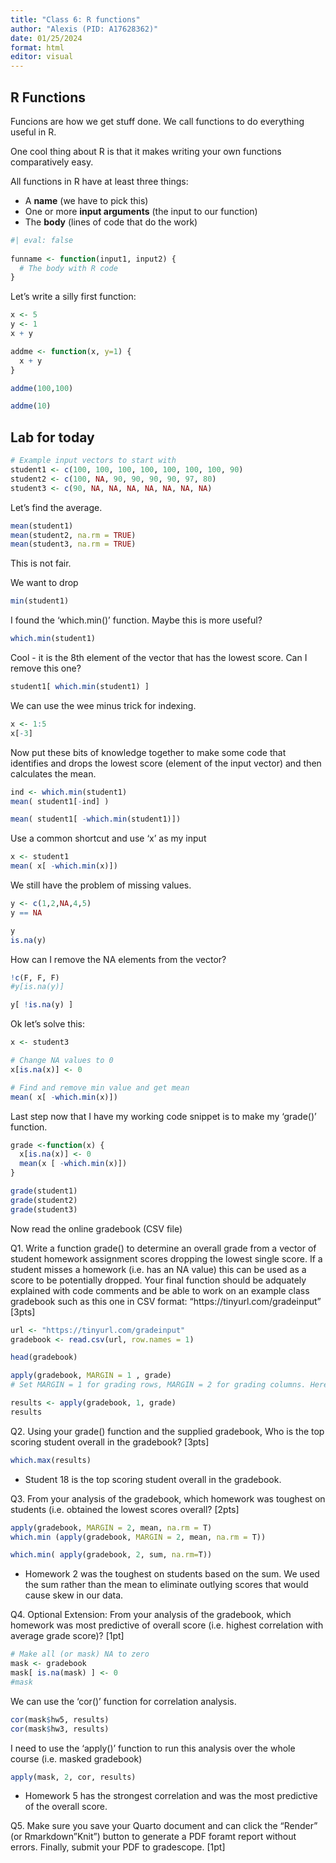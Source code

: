 ---
title: "Class 6: R functions"
author: "Alexis (PID: A17628362)"
date: 01/25/2024
format: html
editor: visual
---

## R Functions

Funcions are how we get stuff done. We call functions to do everything useful in R.

One cool thing about R is that it makes writing your own functions comparatively easy.

All functions in R have at least three things:

- A **name** (we have to pick this)
- One or more **input arguments** (the input to our function)
- The **body** (lines of code that do the work)

```{r}
#| eval: false
 
funname <- function(input1, input2) {
  # The body with R code 
}
```

Let's write a silly first function: 

```{r}
x <- 5
y <- 1
x + y
```
```{r}
addme <- function(x, y=1) {
  x + y
}
```

```{r}
addme(100,100)
```

```{r}
addme(10)
```


## Lab for today

```{r}
# Example input vectors to start with
student1 <- c(100, 100, 100, 100, 100, 100, 100, 90)
student2 <- c(100, NA, 90, 90, 90, 90, 97, 80)
student3 <- c(90, NA, NA, NA, NA, NA, NA, NA)
```

Let's find the average.
```{r}
mean(student1)
mean(student2, na.rm = TRUE)
mean(student3, na.rm = TRUE)
```

This is not fair.

We want to drop 

```{r}
min(student1)
```
I found the 'which.min()' function. Maybe this is more useful?

```{r}
which.min(student1)
```
Cool - it is the 8th element of the vector that has the lowest score. Can I remove this one?

```{r}
student1[ which.min(student1) ]
```

We can use the wee minus trick for indexing.

```{r}
x <- 1:5
x[-3]
```
Now put these bits of knowledge together to make some code that identifies and drops the lowest score (element of the input vector) and then calculates the mean.

```{r}
ind <- which.min(student1)
mean( student1[-ind] )
```

```{r}
mean( student1[ -which.min(student1)])
```
Use a common shortcut and use 'x' as my input
```{r}
x <- student1 
mean( x[ -which.min(x)])

```

We still have the problem of missing values.


```{r}
y <- c(1,2,NA,4,5)
y == NA
```

```{r}
y
is.na(y)
```

How can I remove the NA elements from the vector?

```{r}
!c(F, F, F)
#y[is.na(y)]
```
```{r}
y[ !is.na(y) ] 
```


Ok let's solve this: 
```{r}
x <- student3

# Change NA values to 0
x[is.na(x)] <- 0

# Find and remove min value and get mean
mean( x[ -which.min(x)])
```

Last step now that I have my working code snippet is to make my 'grade()' function.

```{r}
grade <-function(x) {
  x[is.na(x)] <- 0
  mean(x [ -which.min(x)])
}
```

```{r}
grade(student1)
grade(student2)
grade(student3)

```

Now read the online gradebook (CSV file)

Q1. Write a function grade() to determine an overall grade from a vector of student homework
assignment scores dropping the lowest single score. If a student misses a homework (i.e. has an
NA value) this can be used as a score to be potentially dropped. Your final function should be
adquately explained with code comments and be able to work on an example class gradebook
such as this one in CSV format: “https://tinyurl.com/gradeinput” [3pts]

```{r}
url <- "https://tinyurl.com/gradeinput"
gradebook <- read.csv(url, row.names = 1)

head(gradebook)
```
```{r}
apply(gradebook, MARGIN = 1 , grade)
# Set MARGIN = 1 for grading rows, MARGIN = 2 for grading columns. Here we want to grade the student so we will use MARGIN = 1.
```
```{r}
results <- apply(gradebook, 1, grade)
results
```



Q2. Using your grade() function and the supplied gradebook, Who is the top scoring student
overall in the gradebook? [3pts]
```{r}
which.max(results)
```

  - Student 18 is the top scoring student overall in the gradebook.
 


Q3. From your analysis of the gradebook, which homework was toughest on students (i.e. obtained
the lowest scores overall? [2pts]

```{r}
apply(gradebook, MARGIN = 2, mean, na.rm = T)
which.min (apply(gradebook, MARGIN = 2, mean, na.rm = T))
```
```{r}
which.min( apply(gradebook, 2, sum, na.rm=T))
```
 
 - Homework 2 was the toughest on students based on the sum. We used the sum rather than the mean to eliminate outlying scores that would cause skew in our data.


Q4. Optional Extension: From your analysis of the gradebook, which homework was most
predictive of overall score (i.e. highest correlation with average grade score)? [1pt]


```{r}
# Make all (or mask) NA to zero
mask <- gradebook
mask[ is.na(mask) ] <- 0 
#mask
```

We can use the 'cor()' function for correlation analysis. 
```{r}
cor(mask$hw5, results)
cor(mask$hw3, results)
```

I need to use the 'apply()' function to run this analysis over the whole course (i.e. masked gradebook)
```{r}
apply(mask, 2, cor, results)
```
- Homework 5 has the strongest correlation and was the most predictive of the overall score.

Q5. Make sure you save your Quarto document and can click the “Render” (or Rmarkdown”Knit”) button to generate a PDF foramt report without errors. Finally, submit your PDF
to gradescope. [1pt]
